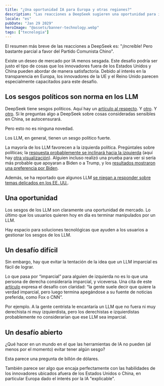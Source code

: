 ```yaml
---
title: "¿Una oportunidad IA para Europa y otras regiones?"
description: "Las reacciones a DeepSeek sugieren una oportunidad para innovadores de otras regiones fuera de EEUU y China."
locale: "es"
pubDate: "Jan 29 2029"
heroImage: "@assets/banner-technology.webp"
tags: ["tecnologia"]
---
```


El resumen más breve de las reacciones a DeepSeek es: "¡Increíble! Pero bastante parcial a favor del Partido Comunista Chino".

Existe un deseo de mercado por IA menos sesgada. Este desafío podría ser justo el tipo de cosas que los innovadores fuera de los Estados Unidos y China pueden abordar de manera satisfactoria. Debido al interés en la transparencia en Europa, los innovadores de la UE y el Reino Unido parecen especialmente capacitados para este desafío.

## Los sesgos políticos son norma en los LLM
DeepSeek tiene sesgos políticos. Aquí hay un [artículo al respecto](https://waleedk.medium.com/deepseek-is-amazing-and-it-has-a-pro-chinese-bias-78e2fd8e40bb). Y [otro](https://www.theguardian.com/technology/2025/jan/28/chinese-ai-chatbot-deepseek-censors-itself-in-realtime-users-report). Y [otro](https://www.euronews.com/next/2025/01/28/chinese-ai-deepseek-censors-sensitive-questions-on-china-when-compared-to-rivals-like-chat). Si le preguntas algo a DeepSeek sobre cosas consideradas sensibles en China, se autocensurará.

Pero esto no es ninguna novedad.

Los LLM, en general, tienen un sesgo político fuerte.

La mayoría de los LLM favorecen a la izquierda política. Pregúntales sobre políticas; la [respuesta probablemente se inclinará hacia la izquierda](https://davidrozado.substack.com/p/an-analysis-of-ai-political-preferences) (aquí hay [otra visualización](https://davidrozado.substack.com/p/the-political-preferences-of-llms)). Alguien incluso realizó una prueba para ver si sería más probable que apoyaran a Biden o a Trump, y los [resultados mostraron una preferencia por Biden](https://aclanthology.org/2024.emnlp-main.244.pdf).

Además, se ha reportado que algunos LLM [se niegan a responder sobre temas delicados en los EE. UU.](https://www.wired.com/story/google-and-microsofts-chatbots-refuse-election-questions/).

## Una oportunidad
Los sesgos de los LLM son claramente una oportunidad de mercado. Lo último que los usuarios quieren hoy en día es terminar manipulados por un LLM.

Hay espacio para soluciones tecnológicas que ayuden a los usuarios a gestionar los sesgos de los LLM.

## Un desafío difícil
Sin embargo, hay que evitar la tentación de la idea que un LLM imparcial es fácil de lograr.

Lo que pasa por “imparcial” para alguien de izquierda no es lo que una persona de derecha consideraría imparcial, y viceversa. Una cita de este [artículo](https://dailyai.com/2023/08/we-want-unbiased-llms-but-its-impossible-heres-why/) expresa el desafío con claridad: “la gente suele decir que quiere la verdad imparcial, pero luego termina apegándose a su fuente de noticias preferida, como Fox o CNN”.

Por ejemplo. A la gente centrista le encantaría un LLM que no fuera ni muy derechista ni muy izquierdista, pero los derechistas e izquierdistas probablemente no considerarían que ese LLM sea imparcial.

## Un desafío abierto
¿Qué hacer en un mundo en el que las herramientas de IA no pueden (al menos por el momento) evitar tener algún sesgo?

Esta parece una pregunta de billón de dólares.

También parece ser algo que encaja perfectamente con las habilidades de los innovadores ubicados afuera de los Estados Unidos o China, en particular Europa dado el interés por la IA "explicable".